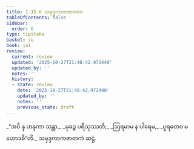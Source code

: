 ```yaml
---
title: 1.15.6 သမုဒ္ဒကာကဇာတက
tableOfContents: false
sidebar:
  order: 6
type: tipitaka
basket: su
book: ja1
review:
  current: review
  updated: '2025-10-27T21:48:42.972440'
  updated_by: ''
  notes: ''
  history:
  - state: review
    date: '2025-10-27T21:48:42.972440'
    updated_by: ''
    notes: ''
    previous_state: draft
---
```



<ReviewStatus review={frontmatter.review} showDetails={true} />

<HypothesisAnnotation frontmatter={frontmatter} />

<DynamicBreadcrumb />

<Division number="146" book="ja1" e="ch" v="22" p="34">

<Paragraph number="323" type="verses" book="ja1">
_“အပိ နု ဟနုကာ သန္တာ,_  
_မုခဉ္စ ပရိသုဿတိ;_  
_ဩရမာမ န ပါရေမ,_  
_ပူရတေဝ မဟောဒဓီ”တိ._  


</Paragraph>
</Division>

<Paragraph number="324" type="center" book="ja1">
သမုဒ္ဒကာကဇာတကံ ဆဋ္ဌံ.
</Paragraph>
